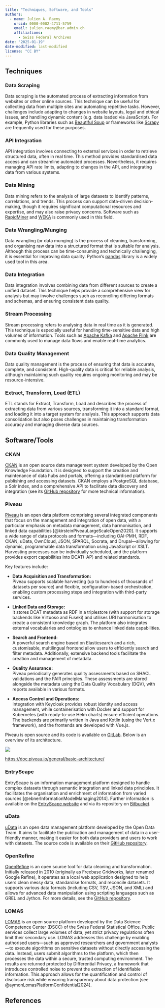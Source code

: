 ---
title: "Techniques, Software, and Tools"
authors: 
  - name: Julien A. Raemy
    orcid: 0000-0002-4711-5759
    email: julien.raemy@bar.admin.ch
    affiliations:
      - Swiss Federal Archives
date: "2025-01-19"
date-modified: last-modified
license: "CC BY"
---

## Techniques

### Data Scraping

Data scraping is the automated process of extracting information from websites or other online sources. This technique can be useful for collecting data from multiple sites and automating repetitive tasks. However, challenges include adapting to changes in website layouts, legal and ethical issues, and handling dynamic content (e.g. data loaded via JavaScript). For example, Python libraries such as [Beautiful Soup](https://pypi.org/project/beautifulsoup4/) or frameworks like [Scrapy](https://scrapy.org/) are frequently used for these purposes.

### API Integration

API integration involves connecting to external services in order to retrieve structured data, often in real time. This method provides standardised data access and can streamline automated processes. Nevertheless, it requires managing API rate limits, adapting to changes in the API, and integrating data from various systems.

### Data Mining

Data mining refers to the analysis of large datasets to identify patterns, correlations, and trends. This process can support data-driven decision-making, though it requires significant computational resources and expertise, and may also raise privacy concerns. Software such as [RapidMiner](https://altair.com/altair-rapidminer) and [WEKA](https://www.cs.waikato.ac.nz/~ml/weka/) is commonly used in this field.

### Data Wrangling/Munging

Data wrangling (or data munging) is the process of cleaning, transforming, and organising raw data into a structured format that is suitable for analysis. Although this process can be time-consuming and technically challenging, it is essential for improving data quality. Python’s [pandas](https://pandas.pydata.org/) library is a widely used tool in this area.

### Data Integration

Data integration involves combining data from different sources to create a unified dataset. This technique helps provide a comprehensive view for analysis but may involve challenges such as reconciling differing formats and schemas, and ensuring consistent data quality.

### Stream Processing

Stream processing refers to analysing data in real time as it is generated. This technique is especially useful for handling time-sensitive data and high volumes of information. Tools such as [Apache Kafka](https://kafka.apache.org/) and [Apache Flink](https://flink.apache.org/) are commonly used to manage data flows and enable real-time analytics.

### Data Quality Management

Data quality management is the process of ensuring that data is accurate, complete, and consistent. High-quality data is critical for reliable analysis, although maintaining such quality requires ongoing monitoring and may be resource-intensive.

### Extract, Transform, Load (ETL)

ETL stands for Extract, Transform, Load and describes the process of extracting data from various sources, transforming it into a standard format, and loading it into a target system for analysis. This approach supports data consolidation but also poses challenges in maintaining transformation accuracy and managing diverse data sources.

## Software/Tools

### CKAN

[CKAN](https://ckan.org/) is an open source data management system developed by the Open Knowledge Foundation. It is designed to support the creation and maintenance of data hubs and portals, offering a standardised platform for publishing and accessing datasets. CKAN employs a PostgreSQL database, a Solr index, and a comprehensive API to facilitate data discovery and integration (see its [GitHub repository](https://github.com/ckan/ckan) for more technical information).

### Piveau

[Piveau](https://www.piveau.de/) is an open data platform comprising several integrated components that focus on the management and integration of open data, with a particular emphasis on metadata management, data harmonisation, and linked data capabilities [@kirsteinPiveauLargeScaleOpen2020]. It supports a wide range of data protocols and formats—including OAI-PMH, RDF, CKAN, uData, OwnCloud, JSON, SPARQL, Socrata, and Drupal—allowing for dynamic, programmable data transformation using JavaScript or XSLT. Harvesting processes can be individually scheduled, and the platform provides export capabilities into DCAT(-AP) and related standards.

Key features include:

- **Data Acquisition and Transformation:**  
  Piveau supports scalable harvesting (up to hundreds of thousands of datasets per source) and flexible, configuration-based orchestration, enabling custom processing steps and integration with third-party services.
  
- **Linked Data and Storage:**  
  It stores DCAT metadata as RDF in a triplestore (with support for storage backends like Virtuoso and Fuseki) and utilises URI harmonisation to create a consistent knowledge graph. The platform also integrates external vocabularies and ontologies to enhance linked data capabilities.

- **Search and Frontend:**  
  A powerful search engine based on Elasticsearch and a rich, customisable, multilingual frontend allow users to efficiently search and filter metadata. Additionally, extensive backend tools facilitate the creation and management of metadata.

- **Quality Assurance:**  
  Piveau periodically generates quality assessments based on SHACL validations and the FAIR principles. These assessments are stored alongside the metadata using the Data Quality Vocabulary (DQV), with reports available in various formats.

- **Access Control and Operations:**  
  Integration with Keycloak provides robust identity and access management, while containerisation with Docker and support for Kubernetes (with ready-to-use Helm charts) ensure efficient operations. The backends are primarily written in Java and Kotlin (using the Vert.x framework), and the frontends are developed with Vue.js.

Piveau is open source and its code is available on [GitLab](https://gitlab.com/piveau/). Below is an overview of its architecture.

![](https://doc.piveau.io/img/overview.png)

<https://doc.piveau.io/general/basic-architecture/>

### EntryScape

EntryScape is an information management platform designed to handle complex datasets through semantic integration and linked data principles. It facilitates the organisation and enrichment of information from varied sources [@ebnerInformationModelManaging2014]. Further information is available on the [EntryScape website](https://entryscape.com/) and via its repository on [Bitbucket](https://bitbucket.org/metasolutions/).

### uData

[uData](https://udata.readthedocs.io/) is an open data management platform developed by the Open Data Team. It aims to facilitate the publication and management of data in a user-friendly manner, making it easier for both data providers and users to work with datasets. The source code is available on their [GitHub repository](https://github.com/opendatateam/udata).

### OpenRefine

[OpenRefine](https://openrefine.org/) is an open source tool for data cleaning and transformation. Initially released in 2010 (originally as Freebase Gridworks, later renamed Google Refine), it operates as a local web application designed to help users clean messy data, standardise formats, and reconcile datasets. It supports various data formats (including CSV, TSV, JSON, and XML) and allows for advanced data manipulation using scripting languages such as GREL and Jython. For more details, see the [GitHub repository](https://github.com/OpenRefine/OpenRefine).

### LOMAS

[LOMAS](https://dscc-admin-ch.github.io/lomas-docs) is an open source platform developed by the Data Science Competence Center (DSCC) of the Swiss Federal Statistical Office. Public services collect large volumes of data, yet strict privacy regulations often limit their secondary use. LOMAS addresses this challenge by enabling authorised users—such as approved researchers and government analysts—to execute algorithms on sensitive datasets without directly accessing the data. Instead, users submit algorithms to the platform, which then processes the data within a secure, trusted computing environment. The results are returned protected by Differential Privacy, a framework that introduces controlled noise to prevent the extraction of identifiable information. This approach allows for the quantification and control of disclosure risk while ensuring transparency about data protection [see @aymonLomasPlatformConfidential2024].


## References